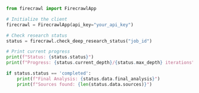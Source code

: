 
```python Python
from firecrawl import FirecrawlApp

# Initialize the client
firecrawl = FirecrawlApp(api_key="your_api_key")

# Check research status
status = firecrawl.check_deep_research_status("job_id")

# Print current progress
print(f"Status: {status.status}")
print(f"Progress: {status.current_depth}/{status.max_depth} iterations")

if status.status == 'completed':
    print(f"Final Analysis: {status.data.final_analysis}")
    print(f"Sources found: {len(status.data.sources)}") 
```
